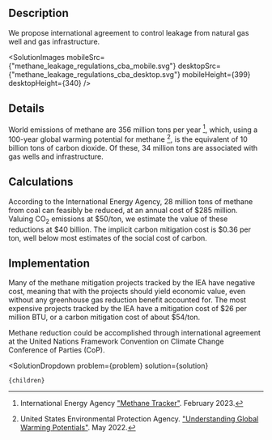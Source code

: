 


## Description

We propose international agreement to control leakage from natural gas well and gas infrastructure.

<SolutionImages 
  mobileSrc={"methane_leakage_regulations_cba_mobile.svg"}
  desktopSrc={"methane_leakage_regulations_cba_desktop.svg"}
  mobileHeight={399}
  desktopHeight={340}
/>

## Details

World emissions of methane are 356 million tons per year [^"1"], which, using a 100-year global warming potential for methane [^"2"], is the equivalent of 10 billion tons of carbon dioxide. Of these, 34 million tons are associated with gas wells and infrastructure.

## Calculations

According to the International Energy Agency, 28 million tons of methane from coal can feasibly be reduced, at an annual cost of $285 million. Valuing CO<sub>2</sub> emissions at $50/ton, we estimate the value of these reductions at $40 billion. The implicit carbon mitigation cost is $0.36 per ton, well below most estimates of the social cost of carbon.

## Implementation

Many of the methane mitigation projects tracked by the IEA have negative cost, meaning that with the projects should yield economic value, even without any greenhouse gas reduction benefit accounted for. The most expensive projects tracked by the IEA have a mitigation cost of $26 per million BTU, or a carbon mitigation cost of about $54/ton.

Methane reduction could be accomplished through international agreement at the United Nations Framework Convention on Climate Change Conference of Parties (CoP).

[^"1"]: International Energy Agency ["Methane Tracker"](https://www.iea.org/data-and-statistics/data-tools/methane-tracker). February 2023.

[^"2"]: United States Environmental Protection Agency. ["Understanding Global Warming Potentials"](https://www.epa.gov/ghgemissions/understanding-global-warming-potentials). May 2022.

  <SolutionDropdown 
    problem={problem} 
    solution={solution}
  >
    {children}
  </SolutionDropdown>